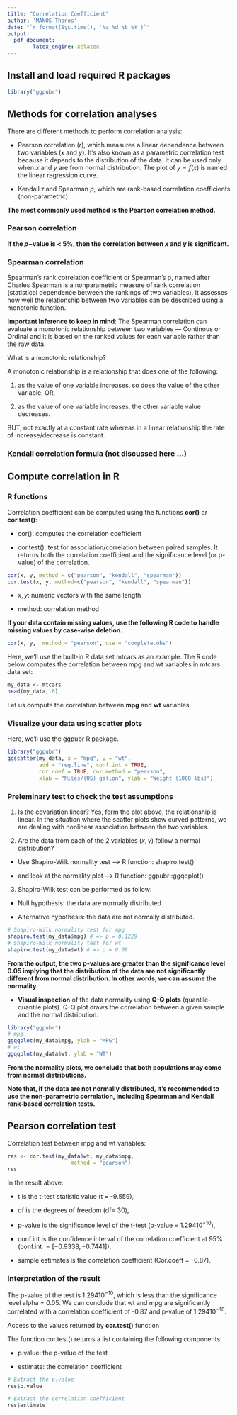 ---
title: "Correlation Coefficient"
author: 'MANOS Thanos'
date: "`r format(Sys.time(), '%a %d %b %Y')`"
output:
  pdf_document:
        latex_engine: xelatex
---

## Install and load required R packages

```{r}
library("ggpubr")
```


## Methods for correlation analyses

There are different methods to perform correlation analysis:

- Pearson correlation ($r$), which measures a linear dependence between two variables ($x$ and $y$). It’s also known as a parametric correlation test because it depends to the distribution of the data. It can be used only when $x$ and $y$ are from normal distribution. The plot of $y = f(x)$ is named the linear regression curve.

- Kendall $\tau$ and Spearman $\rho$, which are rank-based correlation coefficients (non-parametric)

**The most commonly used method is the Pearson correlation method.**

### Pearson correlation 

**If the $p-$value is < 5%, then the correlation between $x$ and $y$ is significant.**

### Spearman correlation 

Spearman’s rank correlation coefficient or Spearman’s ρ, named after Charles Spearman is a nonparametric measure of rank correlation (statistical dependence between the rankings of two variables). It assesses how well the relationship between two variables can be described using a monotonic function.

**Important Inference to keep in mind**: The Spearman correlation can evaluate a monotonic relationship between two variables — Continous or Ordinal and it is based on the ranked values for each variable rather than the raw data.

What is a monotonic relationship?

A monotonic relationship is a relationship that does one of the following:

(1) as the value of one variable increases, so does the value of the other variable, OR,

(2) as the value of one variable increases, the other variable value decreases.

BUT, not exactly at a constant rate whereas in a linear relationship the rate of increase/decrease is constant.

### Kendall correlation formula (not discussed here ...)

## **Compute correlation in R**

### R functions

Correlation coefficient can be computed using the functions **cor()** or **cor.test()**:

- cor(): computes the correlation coefficient

- cor.test(): test for association/correlation between paired samples. It returns both the correlation coefficient and the significance level (or p-value) of the correlation.


```{r, eval=F}
cor(x, y, method = c("pearson", "kendall", "spearman"))
cor.test(x, y, method=c("pearson", "kendall", "spearman"))
```

* $x, y$: numeric vectors with the same length

* method: correlation method

**If your data contain missing values, use the following R code to handle missing values by case-wise deletion.**

```{r, eval=F}
cor(x, y,  method = "pearson", use = "complete.obs")
```

Here, we’ll use the built-in R data set mtcars as an example. The R code below computes the correlation between mpg and wt variables in mtcars data set:

```{r, eval=T}
my_data <- mtcars
head(my_data, 6)
```


Let us compute the correlation between **mpg** and **wt** variables.

### Visualize your data using scatter plots

Here, we’ll use the ggpubr R package.


```{r, eval=T}
library("ggpubr")
ggscatter(my_data, x = "mpg", y = "wt", 
          add = "reg.line", conf.int = TRUE, 
          cor.coef = TRUE, cor.method = "pearson",
          xlab = "Miles/(US) gallon", ylab = "Weight (1000 lbs)")
```

### Preleminary test to check the test assumptions

1. Is the covariation linear? Yes, form the plot above, the relationship is linear. In the situation where the scatter plots show curved patterns, we are dealing with nonlinear association between the two variables.

2. Are the data from each of the 2 variables $(x, y)$ follow a normal distribution?

* Use Shapiro-Wilk normality test –> R function: shapiro.test()

* and look at the normality plot —> R function: ggpubr::ggqqplot()

3. Shapiro-Wilk test can be performed as follow:

* Null hypothesis: the data are normally distributed

* Alternative hypothesis: the data are not normally distributed.

```{r}
# Shapiro-Wilk normality test for mpg
shapiro.test(my_data$mpg) # => p = 0.1229
# Shapiro-Wilk normality test for wt
shapiro.test(my_data$wt) # => p = 0.09
```

**From the output, the two p-values are greater than the significance level 0.05 implying that the distribution of the data are not significantly different from normal distribution. In other words, we can assume the normality.**

* **Visual inspection** of the data normality using **Q-Q plots** (quantile-quantile plots). Q-Q plot draws the correlation between a given sample and the normal distribution.
```{r}
library("ggpubr")
# mpg
ggqqplot(my_data$mpg, ylab = "MPG")
# wt
ggqqplot(my_data$wt, ylab = "WT")
```

**From the normality plots, we conclude that both populations may come from normal distributions.**

**Note that, if the data are not normally distributed, it’s recommended to use the non-parametric correlation, including Spearman and Kendall rank-based correlation tests.**

## Pearson correlation test

Correlation test between mpg and wt variables:
```{r}
res <- cor.test(my_data$wt, my_data$mpg, 
                    method = "pearson")
res
```

In the result above:

* t is the t-test statistic value (t = -9.559),

* df is the degrees of freedom (df= 30),

* p-value is the significance level of the t-test (p-value = $1.29410^{-10}$),

* conf.int is the confidence interval of the correlation coefficient at 95% (conf.int $= [-0.9338, -0.7441]$),

* sample estimates is the correlation coefficient (Cor.coeff = -0.87).


### **Interpretation of the result**

The p-value of the test is $1.29410^{-10}$, which is less than the significance level alpha = 0.05. We can conclude that wt and mpg are significantly correlated with a correlation coefficient of -0.87 and p-value of $1.29410^{-10}$.

Access to the values returned by **cor.test()** function

The function cor.test() returns a list containing the following components:

* p.value: the p-value of the test

* estimate: the correlation coefficient

```{r}
# Extract the p.value
res$p.value
```

```{r}
# Extract the correlation coefficient
res$estimate
```





